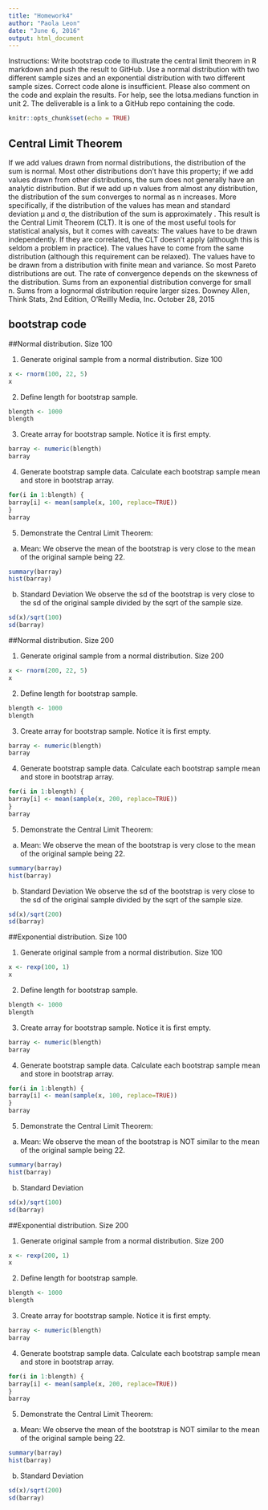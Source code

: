 ```yaml
---
title: "Homework4"
author: "Paola Leon"
date: "June 6, 2016"
output: html_document
---
```

Instructions:
Write bootstrap code to illustrate the central limit theorem in R markdown and push the result to GitHub. Use a normal distribution with two different sample sizes and an exponential distribution with two different sample sizes. Correct code alone is insufficient. Please also comment on the code and explain the results. For help, see the lotsa.medians function in unit 2. The deliverable is a link to a GitHub repo containing the code.


```r
knitr::opts_chunk$set(echo = TRUE)
```

## Central Limit Theorem

If we add values drawn from normal distributions, the distribution of the sum is normal. Most other distributions don’t have this property; if we add values drawn from other distributions, the sum does not generally have an analytic distribution.
But if we add up n values from almost any distribution, the distribution of the sum converges to normal as n increases.
More specifically, if the distribution of the values has mean and standard deviation μ and σ, the distribution of the sum is approximately  .
This result is the Central Limit Theorem (CLT). It is one of the most useful tools for statistical analysis, but it comes with caveats:
The values have to be drawn independently. If they are correlated, the CLT doesn’t apply (although this is seldom a problem in practice).
The values have to come from the same distribution (although this requirement can be relaxed).
The values have to be drawn from a distribution with finite mean and variance. So most Pareto distributions are out.
The rate of convergence depends on the skewness of the distribution. Sums from an exponential distribution converge for small n. Sums from a lognormal distribution require larger sizes.
Downey Allen, Think Stats, 2nd Edition, O’Reillly Media, Inc. October 28, 2015


## bootstrap code

##Normal distribution. Size 100

1. Generate original sample from a normal distribution. Size 100

```r
x <- rnorm(100, 22, 5)
x
```

2. Define length for bootstrap sample.
```r
blength <- 1000
blength
```

3. Create array for bootstrap sample. Notice it is first empty.
```r
barray <- numeric(blength)
barray
```

4. Generate bootstrap sample data. Calculate each bootstrap sample mean and store in bootstrap array.
```r
for(i in 1:blength) {
barray[i] <- mean(sample(x, 100, replace=TRUE))
}
barray
```

5. Demonstrate the Central Limit Theorem:
a) Mean:
We observe the mean of the bootstrap is very close to the mean of the original sample being 22.

```r
summary(barray)
hist(barray)
```

b) Standard Deviation
We observe the sd of the bootstrap is very close to the sd of the original sample divided by the sqrt of the sample size.
```r
sd(x)/sqrt(100)
sd(barray)
```

##Normal distribution. Size 200

1. Generate original sample from a normal distribution. Size 200

```r
x <- rnorm(200, 22, 5)
x
```

2. Define length for bootstrap sample.
```r
blength <- 1000
blength
```

3. Create array for bootstrap sample. Notice it is first empty.
```r
barray <- numeric(blength)
barray
```

4. Generate bootstrap sample data. Calculate each bootstrap sample mean and store in bootstrap array.
```r
for(i in 1:blength) {
barray[i] <- mean(sample(x, 200, replace=TRUE))
}
barray
```

5. Demonstrate the Central Limit Theorem:
a) Mean:
We observe the mean of the bootstrap is very close to the mean of the original sample being 22.

```r
summary(barray)
hist(barray)
```

b) Standard Deviation
We observe the sd of the bootstrap is very close to the sd of the original sample divided by the sqrt of the sample size.
```r
sd(x)/sqrt(200)
sd(barray)
```

##Exponential distribution. Size 100

1. Generate original sample from a normal distribution. Size 100

```r
x <- rexp(100, 1)
x
```

2. Define length for bootstrap sample.
```r
blength <- 1000
blength
```

3. Create array for bootstrap sample. Notice it is first empty.
```r
barray <- numeric(blength)
barray
```

4. Generate bootstrap sample data. Calculate each bootstrap sample mean and store in bootstrap array.
```r
for(i in 1:blength) {
barray[i] <- mean(sample(x, 100, replace=TRUE))
}
barray
```

5. Demonstrate the Central Limit Theorem:
a) Mean:
We observe the mean of the bootstrap is NOT similar to the mean of the original sample being 22.

```r
summary(barray)
hist(barray)
```

b) Standard Deviation
```r
sd(x)/sqrt(100)
sd(barray)
```

##Exponential distribution. Size 200

1. Generate original sample from a normal distribution. Size 200

```r
x <- rexp(200, 1)
x
```

2. Define length for bootstrap sample.
```r
blength <- 1000
blength
```

3. Create array for bootstrap sample. Notice it is first empty.
```r
barray <- numeric(blength)
barray
```

4. Generate bootstrap sample data. Calculate each bootstrap sample mean and store in bootstrap array.
```r
for(i in 1:blength) {
barray[i] <- mean(sample(x, 200, replace=TRUE))
}
barray
```

5. Demonstrate the Central Limit Theorem:
a) Mean:
We observe the mean of the bootstrap is NOT similar to the mean of the original sample being 22.

```r
summary(barray)
hist(barray)
```

b) Standard Deviation

```r
sd(x)/sqrt(200)
sd(barray)
```
